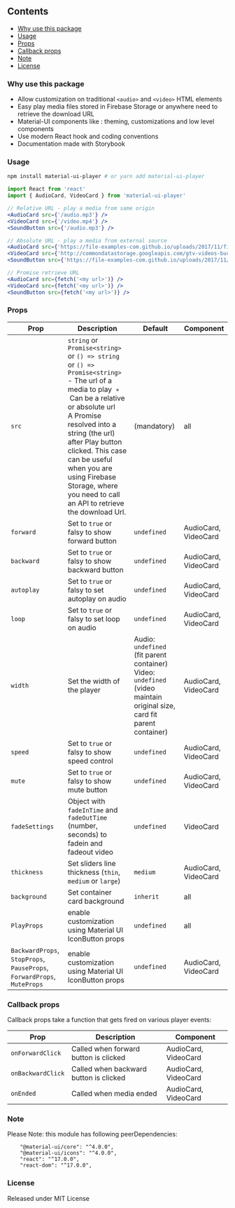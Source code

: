 
<Meta title="Docs" />

## Contents

- [Why use this package](#why-use-this-package)
- [Usage](#usage)
- [Props](#props)
- [Callback props](#callback-props)
- [Note](#note)
- [License](#license)

### Why use this package

- Allow customization on traditional `<audio>` and `<video>` HTML elements
- Easy play media files stored in Firebase Storage or anywhere need to retrieve the download URL
- Material-UI components like : theming, customizations and low level components
- Use modern React hook and coding conventions
- Documentation made with Storybook

### Usage

```bash
npm install material-ui-player # or yarn add material-ui-player
```

```jsx
import React from 'react'
import { AudioCard, VideoCard } from 'material-ui-player'

// Relative URL - play a media from same origin
<AudioCard src={'/audio.mp3'} />
<VideoCard src={'/video.mp4'} />
<SoundButton src={'/audio.mp3'} />

// Absolute URL - play a media from external source
<AudioCard src={'https://file-examples-com.github.io/uploads/2017/11/file_example_MP3_1MG.mp3'} />
<VideoCard src={'http://commondatastorage.googleapis.com/gtv-videos-bucket/sample/BigBuckBunny.mp4'} />
<SoundButton src={'https://file-examples-com.github.io/uploads/2017/11/file_example_MP3_1MG.mp3'} />

// Promise retrieve URL
<AudioCard src={fetch('<my url>')} />
<VideoCard src={fetch('<my url>')} />
<SoundButton src={fetch('<my url>')} />

```

### Props

| Prop                                                                    | Description                                                                                                                                                                                                                                                                                                                                                          | Default                                                                                                                       | Component            |
| ----------------------------------------------------------------------- | -------------------------------------------------------------------------------------------------------------------------------------------------------------------------------------------------------------------------------------------------------------------------------------------------------------------------------------------------------------------- | ----------------------------------------------------------------------------------------------------------------------------- | -------------------- |
| `src`                                                                   | `string` or `Promise<string>` or `() => string` or `() => Promise<string>` <br /> - The url of a media to play&nbsp; ◦ &nbsp;Can be a relative or absolute url <br /> A Promise resolved into a string (the url) after Play button clicked. This case can be useful when you are using Firebase Storage, where you need to call an API to retrieve the download Url. | (mandatory)                                                                                                                   | all                  |
| `forward`                                                               | Set to `true` or falsy to show forward button                                                                                                                                                                                                                                                                                                                        | `undefined`                                                                                                                   | AudioCard, VideoCard |
| `backward`                                                              | Set to `true` or falsy to show backward button                                                                                                                                                                                                                                                                                                                       | `undefined`                                                                                                                   | AudioCard, VideoCard |
| `autoplay`                                                              | Set to `true` or falsy to set autoplay on audio                                                                                                                                                                                                                                                                                                                      | `undefined`                                                                                                                   | AudioCard, VideoCard |
| `loop`                                                                  | Set to `true` or falsy to set loop on audio                                                                                                                                                                                                                                                                                                                          | `undefined`                                                                                                                   | AudioCard, VideoCard |
| `width`                                                                 | Set the width of the player                                                                                                                                                                                                                                                                                                                                          | Audio: `undefined` (fit parent container) <br /> Video: `undefined` (video maintain original size, card fit parent container) | AudioCard, VideoCard |
| `speed`                                                                 | Set to `true` or falsy to show speed control                                                                                                                                                                                                                                                                                                                         | `undefined`                                                                                                                   | AudioCard, VideoCard |
| `mute`                                                                  | Set to `true` or falsy to show mute button                                                                                                                                                                                                                                                                                                                           | `undefined`                                                                                                                   | AudioCard, VideoCard |
| `fadeSettings`                                                          | Object with `fadeInTime` and `fadeOutTime` (number, seconds) to fadein and fadeout video                                                                                                                                                                                                                                                                             | `undefined`                                                                                                                   | VideoCard            |
| `thickness`                                                             | Set sliders line thickness (`thin`, `medium` or `large`)                                                                                                                                                                                                                                                                                                             | `medium`                                                                                                                      | AudioCard, VideoCard |
| `background`                                                            | Set container card background                                                                                                                                                                                                                                                                                                                                        | `inherit`                                                                                                                     | all                  |
| `PlayProps`                                                             | enable customization using Material UI IconButton props                                                                                                                                                                                                                                                                                                              | `undefined`                                                                                                                   | all                  |
| `BackwardProps`, `StopProps`, `PauseProps`, `ForwardProps`, `MuteProps` | enable customization using Material UI IconButton props                                                                                                                                                                                                                                                                                                              | `undefined`                                                                                                                   | AudioCard, VideoCard |

### Callback props

Callback props take a function that gets fired on various player events:

| Prop              | Description                            | Component            |
| ----------------- | -------------------------------------- | -------------------- |
| `onForwardClick`  | Called when forward button is clicked  | AudioCard, VideoCard |
| `onBackwardClick` | Called when backward button is clicked | AudioCard, VideoCard |
| `onEnded`         | Called when media ended                | AudioCard, VideoCard |

### Note

Please Note: this module has following peerDependencies:

```
    "@material-ui/core": "^4.0.0",
    "@material-ui/icons": "^4.0.0",
    "react": "^17.0.0",
    "react-dom": "^17.0.0",
```

### License

Released under MIT License

